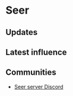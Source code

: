 # Seer

## Updates


<Updates channel="1037558012514160720" />

## Latest influence


<AeternumMap name="Seer" />

## Communities

- [Seer server Discord](https://discord.gg/54MFXXcbk3)
